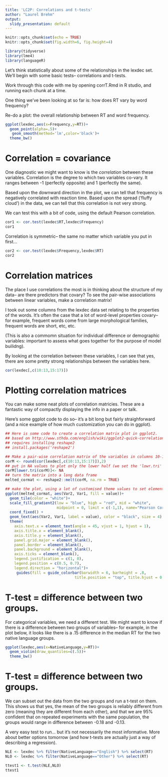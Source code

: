 ```yaml
---
title: 'LC2P: Correlations and t-tests'
author: "Laurel Brehm"
output:
  slidy_presentation: default
---
```

  
```r
knitr::opts_chunk$set(echo = TRUE)
knitr::opts_chunk$set(fig.width=6, fig.height=4) 

library(tidyverse)
library(lme4)
library(languageR)
```


Let's think statistically about some of the relationships in the lexdec set.  We'll begin with some basic tests-- correlations and t-tests.

Work through this code with me by opening corrT.Rmd in R studio, and running each chunk at a time.

One thing we've been looking at so far is: how does RT vary by word frequency?

Re-do a plot: the overall relationship between RT and word frequency.

```r
ggplot(lexdec,aes(x=Frequency,y=RT))+
  geom_point(alpha=.5)+
   geom_smooth(method='lm',color='black')+
  theme_bw()
```


# Correlation = covariance

One diagnostic we might want to know is the *correlation* between these variables. Correlation is the degree to which two variables co-vary. It ranges between -1 (perfectly opposite) and 1 (perfectly the same).

Based upon the downward direction in the plot, we can tell that frequency is negatively correlated with reaction time.  Based upon the spread ('fluffy cloud') in the data, we can tell that this correlation is not very strong.

We can test this with a bit of code, using the default Pearson correlation.

```r
cor1 <- cor.test(lexdec$RT,lexdec$Frequency)
cor1
```

Correlation is symmetric-- the same no matter which variable you put in first...

```r
cor2 <- cor.test(lexdec$Frequency,lexdec$RT)
cor2
```

# Correlation matrices

The place I use correlations the most is in thinking about the structure of my data-- are there predictors that covary?  To see the pair-wise associations between linear variables, make a correlation matrix! 

I took out some columns from the lexdec data set relating to the properties of the words. It's often the case that a lot of word-level properties covary-- for example, frequent words come from large morphological families, frequent words are short, etc, etc.  

(This is also a commomn situation for individual difference or demographic variables: important to assess what goes together for the purpose of model builidng).

By looking at the correlation between these variables, I can see that yes, there are some pretty strong relationships between the variables here.

```r
cor(lexdec[,c(10:13,15:17)])
```

# Plotting correlation matrices

You can make some neat plots of correlation matricies. These are a fantastic way of compactly displaying the info in a paper or talk. 

Here's some ggplot code to do so-- it's a bit long but fairly straighforward (and a nice example of how much customization you can do in ggplot).

```r
## Here is some code to create a correlation matrix plot in ggplot2.
## based on http://www.sthda.com/english/wiki/ggplot2-quick-correlation-matrix-heatmap-r-software-and-data-visualization
## requires installing reshape2
## install.packages('reshape2')

## Make a pair-wise correlation matrix of the variables in columns 10-13 and 15-17 in lexdec (many of the numeric lexically related variables)
corM <- round(cor(lexdec[,c(10:13,15:17)]),2)
## put in NA values to plot only the lower half (we set the 'lowr.tri' to NA here b/c the plot wil flip)
corM[lower.tri(corM)]<- NA
## turn the matrix into a long data frame 
melted_cormat <- reshape2::melt(corM, na.rm = TRUE)

## make the plot, using a lot of customised theme values to set elements blank and move around the legend.
ggplot(melted_cormat, aes(Var2, Var1, fill = value))+
  geom_tile(color = "white")+
  scale_fill_gradient2(low = "blue", high = "red", mid = "white", 
                       midpoint = 0, limit = c(-1,1), name="Pearson Correlation") +
  coord_fixed() + 
  geom_text(aes(Var2, Var1, label = value), color = "black", size = 4) +
  theme(
    axis.text.x = element_text(angle = 45, vjust = 1, hjust = 1),
    axis.title.x = element_blank(),
    axis.title.y = element_blank(),
    panel.grid.major = element_blank(),
    panel.border = element_blank(),
    panel.background = element_blank(),
    axis.ticks = element_blank(),
    legend.justification = c(1, 0),
    legend.position = c(0.5, 0.7),
    legend.direction = "horizontal")+
     guides(fill = guide_colorbar(barwidth = 6, barheight = .8,
                               title.position = "top", title.hjust = 0.5))

```

# T-test =  difference between two groups.

For categorical variables, we need a different test.  We might want to know if there is a difference between two groups of variables-- for example, in the plot below, it looks like there is a .15 difference in the median RT for the two native language groups. 

```r
ggplot(lexdec,aes(x=NativeLanguage,y=RT))+
  geom_violin(draw_quantiles=c(.5))+
  theme_bw()
```

# T-test =  difference between two groups.

We can subset out the data from the two groups and run a t-test on them. This shows us that yes, the mean of the two groups is reliably different from zero (meaning they are different from each other), and that we are 95% confident that on repeated experiments with the same population, the groups would range in difference between -0.18 and -0.13.

A very easy test to run... but it's not necessarily the most informative.  More about better options tomorrow (and how t-tests are actually just a way of describing a regression).

```r
NLE <- lexdec %>% filter(NativeLanguage=="English") %>% select(RT)
NLO <- lexdec %>% filter(NativeLanguage=="Other") %>% select(RT)

ttest1 <- t.test(NLE,NLO)
ttest1
```

